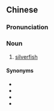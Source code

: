 {{also|衣鱼}}
==Chinese==
{{zh-forms|s=衣鱼}}

===Pronunciation===
{{zh-pron
|m=yīyú
|cat=n
}}

===Noun===
{{zh-noun}}

# [[silverfish]]

====Synonyms====
* {{zh-l|壁魚}}
* {{zh-l|蠹魚}}
* {{zh-l|書蛀蟲}}
* {{zh-l|紙魚}}

{{zh-cat|Insects}}